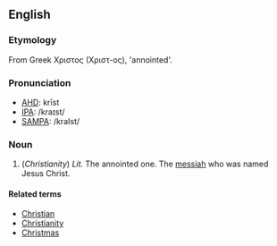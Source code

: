 ==English==
===Etymology===
From Greek Χριστος (Χριστ-ος), 'annointed'.
===Pronunciation===
*[[w:AHD|AHD]]: krīst
*[[w:IPA|IPA]]: /kraɪst/
*[[w:SAMPA|SAMPA]]: /kraIst/

===Noun===
#(''Christianity'') ''Lit.'' The annointed one.  The [[messiah]] who was named Jesus Christ.

====Related terms====
*[[Christian]]
*[[Christianity]]
*[[Christmas]]